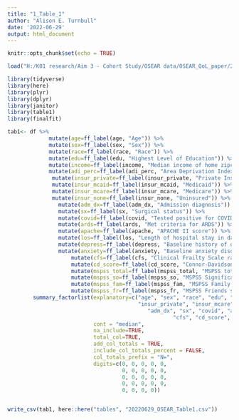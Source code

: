 ```yaml
---
title: "1_Table_1"
author: "Alison E. Turnbull"
date: '2022-06-29'
output: html_document
---
```


```r
knitr::opts_chunk$set(echo = TRUE)
```


```r
load("H:/K01 research/Aim 3 - Cohort Study/OSEAR data/OSEAR_QoL_paper/20220526_OSEAR_cleaning.RData")
```

```r
library(tidyverse)
library(here)
library(plyr)
library(dplyr)
library(janitor)
library(table1)
library(finalfit)
```


```r
tab1<- df %>%
             mutate(age=ff_label(age, "Age")) %>%
             mutate(sex=ff_label(sex, "Sex")) %>%
             mutate(race=ff_label(race, "Race")) %>%
             mutate(edu=ff_label(edu, "Highest Level of Education")) %>%
             mutate(income=ff_label(income, "Median income of home zipcode")) %>%
             mutate(adi_perc=ff_label(adi_perc, "Area Deprivation Index (ADI) national percentile ranking")) %>%
              mutate(insur_private=ff_label(insur_private, "Private Insurance")) %>%
              mutate(insur_mcaid=ff_label(insur_mcaid, "Medicaid")) %>%
              mutate(insur_mcare=ff_label(insur_mcare, "Medicare")) %>%
              mutate(insur_none=ff_label(insur_none, "Uninsured")) %>%
                mutate(adm_dx=ff_label(adm_dx, "Admission diagnosis")) %>%
                mutate(sx=ff_label(sx, "Surgical status")) %>%
                mutate(covid=ff_label(covid, "Tested positive for COVID-19 during admission")) %>%
                mutate(ards=ff_label(ards, "Met criteria for ARDS")) %>%
                mutate(apache=ff_label(apache, "APACHE II score")) %>%
                mutate(los=ff_label(los, "Length of hospital stay in days")) %>%
                mutate(depress=ff_label(depress, "Baseline history of depression")) %>%
                mutate(anxiety=ff_label(anxiety, "Baseline anxiety disorder")) %>%
                    mutate(cfs=ff_label(cfs, "Clinical Frailty Scale range 1-8")) %>%
                    mutate(cd_score=ff_label(cd_score, "Connor-Davidson Resilience Scale score")) %>%
                    mutate(mspss_total=ff_label(mspss_total, "MSPSS total score")) %>%
                    mutate(mspss_so=ff_label(mspss_so, "MSPSS Significant Other sub-scale")) %>%
                    mutate(mspss_fam=ff_label(mspss_fam, "MSPSS Family sub-scale")) %>%
                    mutate(mspss_fr=ff_label(mspss_fr, "MSPSS Friends sub-scale")) %>%
        summary_factorlist(explanatory=c("age", "sex", "race", "edu", "income", "adi_perc", 
                                         "insur_private", "insur_mcare", "insur_mcaid", "insur_none", 
                                            "adm_dx", "sx", "covid", "ards", "apache", "los", "depress", "anxiety", 
                                                    "cfs", "cd_score", "mspss_total", "mspss_so", "mspss_fam", "mspss_fr"), 
                           cont = "median", 
                           na_include=TRUE,
                           total_col=TRUE, 
                           add_col_totals = TRUE,
                           include_col_totals_percent = FALSE, 
                           col_totals_prefix = "N=", 
                           digits=c(0, 0, 0, 0, 0, 
                                    0, 0, 0, 0, 0, 
                                    0, 0, 0, 0, 0, 
                                    0, 0, 0, 0, 0, 
                                    0, 0, 0, 0))


write_csv(tab1, here::here("tables", "20220629_OSEAR_Table1.csv"))
```
